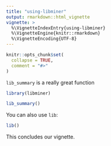 ```yaml
---
title: "using-libminer"
output: rmarkdown::html_vignette
vignette: >
  %\VignetteIndexEntry{using-libminer}
  %\VignetteEngine{knitr::rmarkdown}
  %\VignetteEncoding{UTF-8}
---
```


```r
knitr::opts_chunk$set(
  collapse = TRUE,
  comment = "#>"
)
```

`lib_summary` is a really great function
```r
library(libminer)

lib_summary()
```

You can also use `lib`:
```r
lib()
```
This concludes our vignette. 
